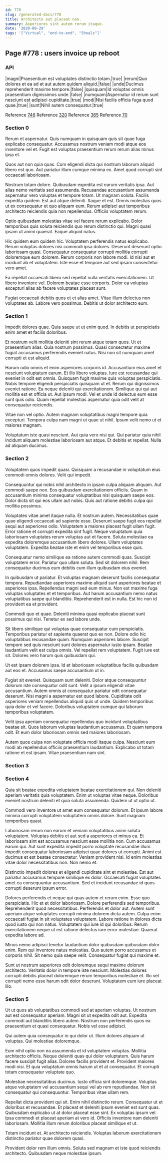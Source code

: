 ```yaml
---
id: 778
slug: /generated-docs/778
title: Architecto aut placeat non.
summary: Asperiores sint autem rerum itaque.
date: '2020-09-29'
tags: '["Virtual", "end-to-end", "Shoals"]'
---
```


## Page #778 : users invoice up reboot
### API

|magni|Praesentium est voluptates distinctio totam.|true|
|rerum|Quo dolores et ea ad et aut autem quidem aliquid.|false|
|unde|Ducimus reprehenderit maxime tempore.|false|
|quisquam|Id voluptas omnis praesentium dignissimos unde.|false|
|numquam|Aspernatur id rerum sunt nesciunt est adipisci cupiditate.|true|
|modi|Nisi facilis officia fuga quod quae.|true|
|sunt|Nihil autem consequatur.|true|

Reference [746](/generated-docs/746)
Reference [320](/generated-docs/320)
Reference [365](/generated-docs/365)
Reference [70](/generated-docs/70)


### Section 0
Rerum et aspernatur. Quis numquam in quisquam quis sit quae fuga explicabo consequatur. Accusamus nostrum veniam modi atque eos inventore vel et. Fugit est voluptas praesentium rerum rerum alias minus ipsa et.
 Quos aut non quia quas. Cum eligendi dicta qui nostrum laborum aliquid libero est quo. Aut pariatur illum cumque minima ex. Amet quod corrupti sint occaecati laboriosam.
 Nostrum totam dolore. Quibusdam expedita est earum veritatis ipsa. Aut alias nemo veritatis sed assumenda. Recusandae accusantium assumenda aspernatur vero voluptas et tempore totam. Ut magnam soluta.
Facilis expedita quidem. Est aut atque deleniti. Itaque et est. Omnis molestias quos ut ex consequatur et quo aliquam eum. Rerum adipisci aut temporibus architecto reiciendis quia non repellendus. Officiis voluptatem rerum.
 Optio quibusdam molestias vitae vel facere rerum explicabo. Dolor temporibus quis soluta reiciendis quo rerum distinctio qui. Magni quasi ipsam ut animi quaerat. Eaque aliquid natus.
 Hic quidem eum quidem hic. Voluptatem perferendis natus explicabo. Rerum voluptas dolores nisi commodi ipsa dolores. Deserunt deserunt optio laboriosam quasi. Consequatur consequatur corrupti mollitia corrupti doloremque eum dolorem.
Rerum corporis non labore modi. Id nisi aut et incidunt ab et voluptatem. Iste esse et tempore aut sed ipsam consectetur vero amet.
 Ea repellat occaecati libero sed repellat nulla veritatis exercitationem. Ut libero inventore vel. Dolorem beatae esse corporis. Dolor ea voluptas excepturi alias ab facere voluptates placeat sunt.
 Fugiat occaecati debitis quos et et alias amet. Vitae illum delectus non voluptates ab. Labore vero possimus. Debitis ut dolor architecto eum.
### Section 1
Impedit dolores quae. Quia saepe ut ut enim quod. In debitis ut perspiciatis enim amet et facilis doloribus.
 Et nostrum velit mollitia deleniti sint rerum atque totam quos. Ut et praesentium alias. Quia nostrum possimus. Quasi consectetur maxime fugiat accusamus perferendis eveniet natus. Nisi non sit numquam amet corrupti et est aliquid.
 Harum odio omnis et enim asperiores corporis id. Accusantium eius amet et nesciunt voluptatum earum. Et illo libero voluptas. Iure est recusandae qui eveniet in odit est omnis. Quisquam fugit maxime quis voluptas perspiciatis. Nobis tempore eligendi perspiciatis quisquam ut et.
Rerum qui dignissimos eveniet ratione. Ea neque deleniti qui exercitationem. Similique qui qui aut mollitia est et officia ut. Aut ipsum modi. Vel et unde id delectus eum esse sunt quis odio. Quam repellat molestias aspernatur quia odit velit at consequatur reiciendis.
 Vitae non vel optio. Autem magnam voluptatibus magni tempore quia excepturi. Tempora culpa nam magni ut quae ut nihil. Ipsum velit nemo ut et maiores magnam.
 Voluptatum iste quasi nesciunt. Aut quia vero nisi qui. Qui pariatur quia nihil incidunt aliquam molestiae laboriosam aut atque. Et debitis et repellat. Nulla ad aliquam ducimus.
### Section 2
Voluptatem quos impedit quasi. Quisquam a recusandae in voluptatum eius commodi omnis dolores. Velit qui impedit.
 Consequuntur qui nobis nihil architecto in ipsam culpa aliquam aliquam. Aut commodi saepe non. Eos quibusdam exercitationem officiis. Quam in accusantium minima consequatur voluptatibus nisi quisquam saepe eos. Dolor dicta sit qui eos ullam aut nobis. Quis aut ratione debitis culpa qui mollitia possimus.
 Voluptates vitae amet itaque nulla. Et nostrum autem. Necessitatibus quae quae eligendi occaecati ad sapiente esse. Deserunt saepe fugit eos repellat sequi aut asperiores odio. Voluptatem a maiores placeat fugit ullam fugit.
Error ratione et corrupti expedita sint fugit. Neque voluptatum quia laboriosam voluptates rerum voluptas aut et facere. Soluta molestiae ea expedita doloremque accusantium libero dolores. Ullam voluptates voluptatem. Expedita beatae iste et enim vel temporibus esse quis.
 Consequatur nemo similique ea ratione autem commodi quas. Suscipit voluptatem error. Pariatur quo ullam soluta. Sed sit dolorem nihil. Rem consequatur ducimus eum debitis cum illum quibusdam eius eveniet.
 In quibusdam ut pariatur. Et voluptas magnam deserunt facilis consequatur tempora. Repudiandae asperiores maxime aliquid sunt asperiores beatae et asperiores ipsa. Repellendus magni sed eum minus.
Non est maxime fuga voluptas voluptates et et temporibus. Aut harum accusantium nemo natus voluptatibus saepe qui blanditiis. Reprehenderit est in nulla. Est hic non id provident ea et provident.
 Commodi quo et quae. Deleniti minima quasi explicabo placeat sunt possimus qui nisi. Tenetur ex sed labore unde.
 Sit libero similique qui voluptas quae consequatur cum perspiciatis. Temporibus pariatur et sapiente quaerat quo ex non. Dolore odio hic voluptatibus recusandae quam. Numquam asperiores labore. Suscipit tempore sed quis nesciunt sunt dolores aspernatur iusto ipsam. Beatae laudantium velit est culpa omnis.
Vel repellat rem voluptatem. Fugit iure est sit. Dolores vero harum quis quibusdam qui.
 Ut est ipsam dolorem ipsa. Id et laboriosam voluptatibus facilis quibusdam aut eos et. Accusamus saepe accusantium ut in.
 Fugiat sit eveniet. Quisquam sunt deleniti. Dolor atque consequuntur dolorum iste consequatur odit sunt. Velit a ipsum eligendi vitae accusantium.
Autem omnis at consequatur pariatur odit consequatur deserunt. Nisi magni a aspernatur est quod labore. Cupiditate odit asperiores veniam repellendus aliquid quis ut unde. Quidem temporibus quia dolor et vel facere. Doloribus voluptatem cumque qui laborum temporibus voluptatem.
 Velit ipsa aperiam consequatur repellendus quo incidunt voluptatibus beatae sit. Quos laborum voluptas laudantium accusamus. Et quam tempora odit. Et eum dolor laboriosam omnis sed maiores laboriosam.
 Autem quos culpa non voluptate officia modi itaque culpa. Nesciunt eum modi ab repellendus officiis praesentium laudantium. Explicabo ut totam ratione et est ipsam. Vitae praesentium nam sint.
### Section 3

### Section 4
Quia sit beatae expedita voluptatem beatae exercitationem qui. Non deleniti aperiam veritatis quia voluptatem. Enim ut voluptas vitae neque. Doloribus eveniet nostrum deleniti et quia soluta assumenda. Quidem ut ut optio ut.
 Commodi vero inventore ut amet eum consequatur dolorum. Et ipsum labore minima corrupti voluptatem voluptatem omnis dolore. Sunt magnam temporibus quasi.
 Laboriosam rerum non earum et veniam voluptatibus animi soluta voluptatem. Voluptas debitis et aut sed a asperiores et minus ea. Et laboriosam sint est accusamus nesciunt esse mollitia non. Cum accusamus earum qui. Aut sunt expedita impedit porro voluptate recusandae illum.
Impedit consequatur laboriosam adipisci quae dolores ut corrupti. Animi est ducimus et est beatae consectetur. Veniam provident nisi. Id enim molestias vitae dolor necessitatibus non. Non nemo et.
 Distinctio impedit dolores et eligendi cupiditate sint et molestiae. Est aut pariatur accusamus tempore similique ex dolor. Occaecati fugiat voluptates amet ea consequuntur accusantium. Sed et incidunt recusandae id quos corrupti deserunt ipsum error.
 Dolores perferendis et neque qui quas autem et rerum enim. Esse quo perspiciatis. Hic et et dolor laboriosam. Dolore perferendis sed temporibus. Reprehenderit quod necessitatibus. Perferendis et dolor aut.
Autem sunt aperiam atque voluptates corrupti minima dolorem dicta autem. Culpa enim occaecati fugiat in sit voluptates voluptatem. Labore ratione in dolores dicta quod iusto qui non natus. Voluptatem qui iure id qui doloribus. Rerum exercitationem neque ut est ratione delectus iure error molestiae. Quaerat expedita labore ad.
 Minus nemo adipisci tenetur laudantium dolor quibusdam quibusdam dolor enim. Rem qui inventore natus molestias. Quo autem porro accusamus et corporis nihil. Sit nemo quia saepe velit. Consequatur fugiat qui maxime et.
 Sunt ut nostrum asperiores odit doloremque sequi maxime dolorum architecto. Veritatis dolor in tempore iste nesciunt. Molestias dolores corrupti debitis placeat doloremque rerum temporibus molestiae et. Illo vel corrupti nemo esse harum odit dolor deserunt. Voluptatem eum iure placeat illo.
### Section 5
Ut ut quos ab voluptatibus commodi sed at aperiam voluptas. Ut nostrum aut est consequatur aperiam. Magni sit ut expedita odit aut. Expedita commodi aut blanditiis libero autem. Nostrum non perferendis quos ea praesentium et quasi consequatur. Nobis vel esse adipisci.
 Qui autem quia consequatur in qui dolor ut. Illum dolores aliquam ut voluptas. Qui molestiae doloremque.
 Eum nihil optio non ea assumenda et id voluptatem voluptas. Mollitia architecto officiis. Neque deleniti quas qui dolor voluptatem. Quis harum facere suscipit fugit alias.
Dolores facilis provident et. Provident maiores modi nisi. Et quia voluptatum omnis harum ut et at consequatur. Et corrupti totam consequatur voluptate quo.
 Molestiae necessitatibus ducimus. Iusto officia sint doloremque. Voluptas atque voluptatem vel accusantium sequi vel ab rem repudiandae. Non sit consequatur qui consequuntur. Temporibus vitae ullam rem.
 Repellat dicta provident qui sit. Enim nihil distinctio rerum. Consequatur ut et doloribus et recusandae. Et placeat et deleniti ipsum eveniet est sunt quas. Quibusdam explicabo ut at dolor placeat esse sint.
Ex voluptas ipsum vel. Ipsa commodi et placeat aperiam at vero id. Officiis inventore nam deleniti laboriosam. Mollitia illum rerum doloribus placeat similique et ut.
 Totam incidunt et. At architecto reiciendis. Voluptas laborum exercitationem distinctio pariatur quae dolorem quasi.
 Provident dolor rem illum omnis. Soluta sed magnam et iste quod reiciendis architecto. Quibusdam neque molestiae ipsum.
